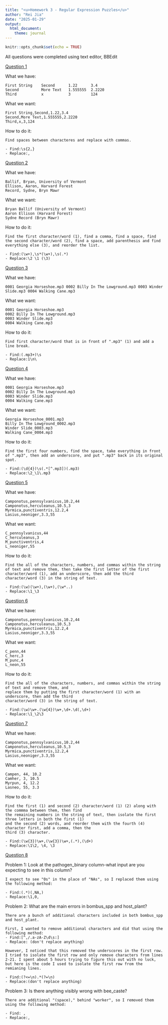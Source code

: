 ```yaml
---
title: "<u>Homework 3 - Regular Expression Puzzles</u>"
author: "Rei Jia"
date: "2025-01-29"
output: 
  html_document:
    theme: journal
---
```


```r
knitr::opts_chunk$set(echo = TRUE)
```


All questions were completed using text editor, BBEdit

<u>Question 1</u>

What we have:

```         
First String    Second      1.22      3.4
Second          More Text   1.555555  2.2220
Third           x           3         124
```

What we want:

```         
First String,Second,1.22,3.4
Second,More Text,1.555555,2.2220
Third,x,3,124
```

How to do it:

```         
Find spaces between characteres and replace with commas.

- Find:\s{2,}
- Replace:,
```

<u>Question 2</u>

What we have:

```         
Ballif, Bryan, University of Vermont
Ellison, Aaron, Harvard Forest
Record, Sydne, Bryn Mawr
```

What we want:

```         
Bryan Ballif (University of Vermont)
Aaron Ellison (Harvard Forest)
Sydne Record (Bryn Mawr)
```

How to do it:

```         
Find the first character/word (1), find a comma, find a space, find the second character/word (2), find a space, add parenthesis and find everything else (3), and reorder the list.

- Find:(\w+),\s*(\w+),\s(.*)
- Replace:\2 \1 (\3)
```

<u>Question 3</u>

What we have:

```         
0001 Georgia Horseshoe.mp3 0002 Billy In The Lowground.mp3 0003 Winder Slide.mp3 0004 Walking Cane.mp3
```

What we want:

```         
0001 Georgia Horseshoe.mp3
0002 Billy In The Lowground.mp3
0003 Winder Slide.mp3
0004 Walking Cane.mp3
```

How to do it:

```         
Find first character/word that is in front of ".mp3" (1) and add a line break.

- Find:(.mp3+)\s
- Replace:1\n\
```

<u>Question 4</u>

What we have:

```         
0001 Georgia Horseshoe.mp3
0002 Billy In The Lowground.mp3
0003 Winder Slide.mp3
0004 Walking Cane.mp3
```

What we want:

```         
Georgia Horseshoe_0001.mp3
Billy In The Lowground_0002.mp3
Winder Slide_0003.mp3
Walking Cane_0004.mp3
```

How to do it:

```         
Find the first four numbers, find the space, take everything in front of ".mp3", then add an underscore, and put ".mp3" back in its original spot.

- Find:(\d{4})\s(.*[^.mp3])(.mp3)
- Replace:\2_\1\.mp3
```

<u>Question 5</u>

What we have:

```         
Camponotus,pennsylvanicus,10.2,44
Camponotus,herculeanus,10.5,3
Myrmica,punctiventris,12.2,4
Lasius,neoniger,3.3,55
```

What we want:

```         
C_pennsylvanicus,44
C_herculeanus,3
M_punctiventris,4
L_neoniger,55
```

How to do it:

```         
Find the all of the characters, numbers, and commas within the string of text and remove them, then take the first letter of the first character/word (1), add an underscore, then add the third character/word (3) in the string of text.

- Find:(\w)(\w+),(\w+),(\w*..)
- Replace:\1_\3
```

<u>Question 6</u>

What we have:

```         
Camponotus,pennsylvanicus,10.2,44
Camponotus,herculeanus,10.5,3
Myrmica,punctiventris,12.2,4
Lasius,neoniger,3.3,55
```

What we want:

```         
C_penn,44
C_herc,3
M_punc,4
L_neon,55
```

How to do it:

```         
Find the all of the characters, numbers, and commas within the string of text and remove them, and 
replace them by putting the first character/word (1) with an underscore, then add the third
character/word (3) in the string of text.

- Find:(\w)\w+.(\w{4})\w+,\d+.\d(,\d+)
- Replace:\1_\2\3
```

<u>Question 7</u>

What we have:

```         
Camponotus,pennsylvanicus,10.2,44
Camponotus,herculeanus,10.5,3
Myrmica,punctiventris,12.2,4
Lasius,neoniger,3.3,55
```

What we want:

```         
Campen, 44, 10.2
Camher, 3, 10.5
Myrpun, 4, 12.2
Lasneo, 55, 3.3
```

How to do it:

```         
Find the first (1) and second (2) character/word (1) (2) along with the commma between them, then find 
the remaining numbers in the string of text, then isolate the first three letters in both the first (1) 
and the second (2) words, and reorder them with the fourth (4) character first, add a comma, then the 
third (3) character.

- Find:(\w{3})\w+,(\w{3})\w+,(.*),(\d+)
- Replace:\1\2, \4, \3
```

<u>Question 8</u>

Problem 1: Look at the pathogen_binary column-what input are you expecting to see in this column?
```
I expect to see "0s" in the place of "NAs", so I replaced them using the following method:

- Find:(.*)(,NA,)
- Replace:\1,0,
```
Problem 2: What are the main errors in bombus_spp and host_plant?
```
There are a bunch of additional characters included in both bombus_spp and host_plant.

First, I wanted to remove additional characters and did that using the following method:
- Find:[^,/.a-zA-Z\d\s:]
- Replace: (don't replace anything)

However, I noticed that this removed the underscores in the first row. I tried to isolate the first row and only remove characters from lines 2-21. I spent about 5 hours trying to figure this out with no luck, but here is the code I used to isolate the first row from the remianing lines.

- Find:(?<=\n).*(?=\n) 
- Replace:(don't replace anything)

```

Problem 3: Is there anything visibly wrong with bee_caste?
```
There are additional "(space)," behind "worker", so I removed them using the following method:

- Find: ,
- Replace:,
```
